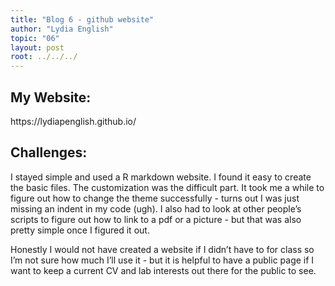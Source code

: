 ```yaml
---
title: "Blog 6 - github website"
author: "Lydia English"
topic: "06"
layout: post
root: ../../../
---
```


## My Website:

https://lydiapenglish.github.io/

## Challenges:

I stayed simple and used a R markdown website. I found it easy to create the basic files. The customization was the difficult part. It took me a while to figure out how to change the theme successfully - turns out I was just missing an indent in my code (ugh). I also had to look at other people's scripts to figure out how to link to a pdf or a picture - but that was also pretty simple once I figured it out. 

Honestly I would not have created a website if I didn't have to for class so I'm not sure how much I'll use it - but it is helpful to have a public page if I want to keep a current CV and lab interests out there for the public to see.  
 



 